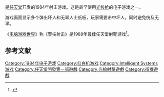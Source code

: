 {{NoteTA
| G1 = Games
}}
{{Infobox VG
| title = 警技射击
| english = Hogan's Alley
| image =
| caption=
| developer = [[Intelligent_Systems|Intelligent Systems]]<ref>{{cite web|title=Engaged Game Software|url=http://www.intsys.co.jp/english/software/index.html|publisher=[[Intelligent_Systems|Intelligent Systems]]|accessdate=14 September 2009|deadurl=yes|archiveurl=https://web.archive.org/web/20140410192435/http://www.intsys.co.jp/english/software/index.html|archivedate=2014-04-10}}</ref><br />[[任天堂开发第一部|任天堂开发第一部]]{{Citation needed|date=April 2008}}
| publisher = [[任天堂|任天堂]]
| director = [[宮本茂|宮本茂]]
| designer = 宮本茂
| composer = [[田中宏和|田中宏和]]
| released = '''红白机'''<br />{{vgr|JP|1984年6月12日|NA|1985年10月18日|EU|1987年12月15日}}'''街机'''<br />{{vgr|JP|1985年3月}}
| genre = [[光枪射击游戏|光枪射击]]
| modes = [[单人电子游戏|单人]]
| platforms = [[红白机|红白机]]、[[街机|街机]]
}}

{{vgname|警技射击|ja=ホーガンズアレイ|en=Hogan's Alley}}是[[任天堂|任天堂]]开发的1984年射击游戏。这是最早使用[[光线枪|光线枪]]的电子游戏之一。

游戏画面显示多个弹出坏人和无辜人士纸板，玩家需要击中坏人，同时避免伤及无辜。

《[[电脑游戏世界|电脑游戏世界]]》称《警技射击》是1988年最佳任天堂射靶游戏<ref name="cgw198811">{{cite news | title=Video Gaming World | work=Computer Gaming World | date=November 1988 | accessdate=3 November 2013 | author=Kunkel, Bill; Worley, Joyce; Katz, Arnie | pages=54}}</ref>。

== 参考文献 ==
{{reflist}}

{{宫本茂}}

{{DEFAULTSORT:Hogan,s Alley}}
[[Category:1984年电子游戏|Category:1984年电子游戏]]
[[Category:红白机游戏|Category:红白机游戏]]
[[Category:Intelligent_Systems游戏|Category:Intelligent Systems游戏]]
[[Category:任天堂開發第一部遊戲|Category:任天堂開發第一部遊戲]]
[[Category:光槍射擊遊戲|Category:光槍射擊遊戲]]
[[Category:街機遊戲|Category:街機遊戲]]

{{shooter-videogame-stub}}
{{nintendo-stub}}
